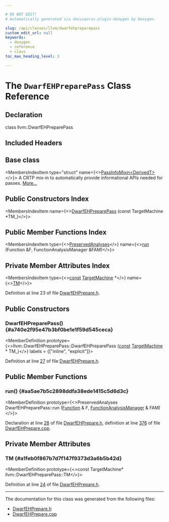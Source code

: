```yaml
---

# DO NOT EDIT!
# Automatically generated via docusaurus-plugin-doxygen by Doxygen.

slug: /api/classes/llvm/dwarfehpreparepass
custom_edit_url: null
keywords:
  - doxygen
  - reference
  - class
toc_max_heading_level: 3

---
```





# The `DwarfEHPreparePass` Class Reference

<DoxygenPage pluginConfig={pluginConfig}>



## Declaration

<CodeBlock>class llvm::DwarfEHPreparePass</CodeBlock>

## Included Headers

<IncludesList>
<IncludesListItem
  filePath="llvm/CodeGen/DwarfEHPrepare.h"
  permalink="/docs/api/files/include/include/llvm/include/llvm/codegen/dwarfehprepare-h"
  isLocal="true" />
</IncludesList>

## Base class

<MembersIndex>

<MembersIndexItem
  type="struct"
  name={<><a href="/docs/api/structs/llvm/passinfomixin">PassInfoMixin&lt;DerivedT&gt;</a></>}>
A CRTP mix-in to automatically provide informational APIs needed for passes. <a href="/docs/api/structs/llvm/passinfomixin/#details">More...</a>
</MembersIndexItem>

</MembersIndex>

## Public Constructors Index

<MembersIndex>

<MembersIndexItem
  name={<><a href="#a740e2f95e47b3bf0be1e1f59d545ceca">DwarfEHPreparePass</a> (const TargetMachine &#42;TM&#95;)</>}>
</MembersIndexItem>

</MembersIndex>

## Public Member Functions Index

<MembersIndex>

<MembersIndexItem
  type={<><a href="/docs/api/classes/llvm/preservedanalyses">PreservedAnalyses</a></>}
  name={<><a href="#aa5ae7b5c2898ddfa38ede1415c5d6d3c">run</a> (Function &amp;F, FunctionAnalysisManager &amp;FAM)</>}>
</MembersIndexItem>

</MembersIndex>

## Private Member Attributes Index

<MembersIndex>

<MembersIndexItem
  type={<><a href="/docs/api/files/lib/lib/target/lib/target/aarch64/aarch64promoteconstant-cpp/#a90f8350fecae261c25be85d38b451bff">const</a> <a href="/docs/api/classes/llvm/targetmachine">TargetMachine</a> &#42;</>}
  name={<><a href="#a1feb0f867b7d7f147f9373d3a6b5b42d">TM</a></>}>
</MembersIndexItem>

</MembersIndex>


Definition at line 23 of file <a href="/docs/api/files/include/include/llvm/include/llvm/codegen/dwarfehprepare-h">DwarfEHPrepare.h</a>.

<SectionDefinition>

## Public Constructors

### DwarfEHPreparePass() {#a740e2f95e47b3bf0be1e1f59d545ceca}

<MemberDefinition
  prototype={<>llvm::DwarfEHPreparePass::DwarfEHPreparePass (<a href="/docs/api/files/lib/lib/target/lib/target/aarch64/aarch64promoteconstant-cpp/#a90f8350fecae261c25be85d38b451bff">const</a> <a href="/docs/api/classes/llvm/targetmachine">TargetMachine</a> &#42; TM_)</>}
  labels = {["inline", "explicit"]}>

Definition at line <a href="/docs/api/files/include/include/llvm/include/llvm/codegen/dwarfehprepare-h/#l00027">27</a> of file <a href="/docs/api/files/include/include/llvm/include/llvm/codegen/dwarfehprepare-h">DwarfEHPrepare.h</a>.
</MemberDefinition>

</SectionDefinition>

<SectionDefinition>

## Public Member Functions

### run() {#aa5ae7b5c2898ddfa38ede1415c5d6d3c}

<MemberDefinition
  prototype={<>PreservedAnalyses DwarfEHPreparePass::run (<a href="/docs/api/classes/llvm/function">Function</a> &amp; F, <a href="/docs/api/namespaces/llvm/#adce09a5a0de0e3177eb00e932734af2f">FunctionAnalysisManager</a> &amp; FAM)</>}>

Declaration at line <a href="/docs/api/files/include/include/llvm/include/llvm/codegen/dwarfehprepare-h/#l00028">28</a> of file <a href="/docs/api/files/include/include/llvm/include/llvm/codegen/dwarfehprepare-h">DwarfEHPrepare.h</a>, definition at line <a href="/docs/api/files/lib/lib/codegen/dwarfehprepare-cpp/#l00376">376</a> of file <a href="/docs/api/files/lib/lib/codegen/dwarfehprepare-cpp">DwarfEHPrepare.cpp</a>.
</MemberDefinition>

</SectionDefinition>

<SectionDefinition>

## Private Member Attributes

### TM {#a1feb0f867b7d7f147f9373d3a6b5b42d}

<MemberDefinition
  prototype={<>const TargetMachine&#42; llvm::DwarfEHPreparePass::TM</>}>

Definition at line <a href="/docs/api/files/include/include/llvm/include/llvm/codegen/dwarfehprepare-h/#l00024">24</a> of file <a href="/docs/api/files/include/include/llvm/include/llvm/codegen/dwarfehprepare-h">DwarfEHPrepare.h</a>.
</MemberDefinition>

</SectionDefinition>

<hr/>

The documentation for this class was generated from the following files:

<ul>
<li><a href="/docs/api/files/include/include/llvm/include/llvm/codegen/dwarfehprepare-h">DwarfEHPrepare.h</a></li>
<li><a href="/docs/api/files/lib/lib/codegen/dwarfehprepare-cpp">DwarfEHPrepare.cpp</a></li>
</ul>

</DoxygenPage>
